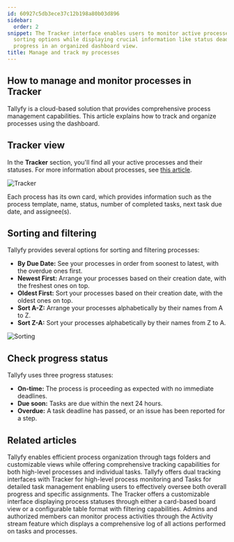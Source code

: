 ```yaml
---
id: 60927c5db3ece37c12b198a80b03d896
sidebar:
  order: 2
snippet: The Tracker interface enables users to monitor active processes through customizable
  sorting options while displaying crucial information like status deadlines and task
  progress in an organized dashboard view.
title: Manage and track my processes
---
```


## How to manage and monitor processes in Tracker

Tallyfy is a cloud-based solution that provides comprehensive process management capabilities. This article explains how to track and organize processes using the dashboard.

## Tracker view

In the **Tracker** section, you'll find all your active processes and their statuses. For more information about processes, see [this article](/products/pro/tracking-and-tasks/processes/).

![Tracker](https://screenshots.tallyfy.com/tallyfy%2Fpro%2Fdesktop-light-showcase-tracker-tab.png)

Each process has its own card, which provides information such as the process template, name, status, number of completed tasks, next task due date, and assignee(s).

## Sorting and filtering

Tallyfy provides several options for sorting and filtering processes:

- **By Due Date:** See your processes in order from soonest to latest, with the overdue ones first.
- **Newest First:** Arrange your processes based on their creation date, with the freshest ones on top.
- **Oldest First:** Sort your processes based on their creation date, with the oldest ones on top.
- **Sort A-Z:** Arrange your processes alphabetically by their names from A to Z.
- **Sort Z-A:** Sort your processes alphabetically by their names from Z to A.

![Sorting](https://screenshots.tallyfy.com/tallyfy%2Fpro%2Fdesktop-light-order-processes.png)

## Check progress status

Tallyfy uses three progress statuses:

- **On-time:** The process is proceeding as expected with no immediate deadlines.
- **Due soon:** Tasks are due within the next 24 hours.
- **Overdue:** A task deadline has passed, or an issue has been reported for a step.


## Related articles
<CardGrid>
<LinkTitleCard header="<b>Tracker View > Organize processes</b>" href="/products/pro/tracking-and-tasks/tracker-view/organize-processes/" > Tallyfy enables efficient process organization through tags folders and customizable views while offering comprehensive tracking capabilities for both high-level processes and individual tasks. </LinkTitleCard>
<LinkTitleCard header="<b>Pro > Tracking</b>" href="/products/pro/tracking-and-tasks/" > Tallyfy offers dual tracking interfaces with Tracker for high-level process monitoring and Tasks for detailed task management enabling users to effectively oversee both overall progress and specific assignments. </LinkTitleCard>
<LinkTitleCard header="<b>Tracking And Tasks > Tracker view</b>" href="/products/pro/tracking-and-tasks/tracker-view/" > The Tracker offers a customizable interface displaying process statuses through either a card-based board view or a configurable table format with filtering capabilities. </LinkTitleCard>
<LinkTitleCard header="<b>Tracker View > Check process activity</b>" href="/products/pro/tracking-and-tasks/tracker-view/how-can-i-track-process-activities-on-tallyfy/" > Admins and authorized members can monitor process activities through the Activity stream feature which displays a comprehensive log of all actions performed on tasks and processes. </LinkTitleCard>
</CardGrid>